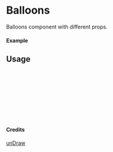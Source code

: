 
<Meta of={Balloons} title="unDraw/Balloons" />

# Balloons

Balloons component with different props.

#### Example

<Canvas of={Balloons.Primary} />

## Usage

```ts
import { Balloons } from "yadl-ui";

const Example = () => {
  return (
      <Balloons />
  );
};

export default Example;
```

#### Credits
[unDraw](https://undraw.co/illustrations)
